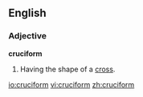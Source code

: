 ==English==

===Adjective===
'''cruciform'''
# Having the shape of a [[cross]].

[[io:cruciform]]
[[vi:cruciform]]
[[zh:cruciform]]